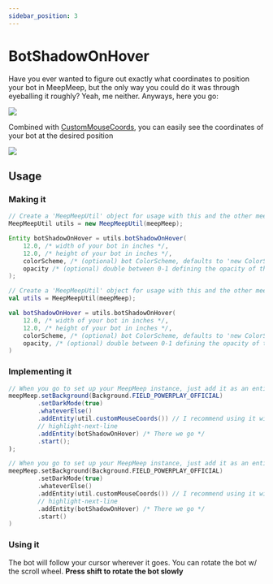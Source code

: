 ```yaml
---
sidebar_position: 3
---
```



# BotShadowOnHover

Have you ever wanted to figure out exactly what coordinates to position your bot in MeepMeep, but
the only way you could do it was through eyeballing it roughly? Yeah, me neither. Anyways, here
you go:

![](/img/randomassets/mm_bothover.gif)

Combined with [CustomMouseCoords](./custom-mouse-coords), you can easily see the coordinates of
your bot at the desired position

![](/img/randomassets/mm_bothover_fs.png)

## Usage

### Making it

<Tabs groupId="programming-language">
<TabItem value="java" label="Java">

  ```java
  // Create a 'MeepMeepUtil' object for usage with this and the other meepmeeputils
  MeepMeepUtil utils = new MeepMeepUtil(meepMeep);

  Entity botShadowOnHover = utils.botShadowOnHover(
      12.0, /* width of your bot in inches */,
      12.0, /* height of your bot in inches */,
      colorScheme, /* (optional) bot ColorScheme, defaults to 'new ColorSchemeBlueLight()' */
      opacity /* (optional) double between 0-1 defining the opacity of the bot (defaults to .3) */
  );
  ```

</TabItem>
<TabItem value="kt" label="Kotlin">

  ```kotlin
  // Create a 'MeepMeepUtil' object for usage with this and the other meepmeeputils
  val utils = MeepMeepUtil(meepMeep);

  val botShadowOnHover = utils.botShadowOnHover(
      12.0, /* width of your bot in inches */,
      12.0, /* height of your bot in inches */,
      colorScheme, /* (optional) bot ColorScheme, defaults to 'new ColorSchemeBlueLight()' */
      opacity, /* (optional) double between 0-1 defining the opacity of the bot (defaults to .3) */
  )
  ```

</TabItem>
</Tabs>

### Implementing it

<Tabs groupId="programming-language">
<TabItem value="java" label="Java">

  ```java
  // When you go to set up your MeepMeep instance, just add it as an entity
  meepMeep.setBackground(Background.FIELD_POWERPLAY_OFFICIAL)
          .setDarkMode(true)
          .whateverElse()
          .addEntity(util.customMouseCoords()) // I recommend using it with this
          // highlight-next-line
          .addEntity(botShadowOnHover) /* There we go */
          .start();
  );
  ```

</TabItem>
<TabItem value="kt" label="Kotlin">

  ```kotlin
  // When you go to set up your MeepMeep instance, just add it as an entity
  meepMeep.setBackground(Background.FIELD_POWERPLAY_OFFICIAL)
          .setDarkMode(true)
          .whateverElse()
          .addEntity(util.customMouseCoords()) // I recommend using it with this
          // highlight-next-line
          .addEntity(botShadowOnHover) /* There we go */
          .start()
  )
  ```

</TabItem>
</Tabs>

### Using it

The bot will follow your cursor wherever it goes. You can rotate the bot w/ the scroll wheel.
**Press shift to rotate the bot slowly**
